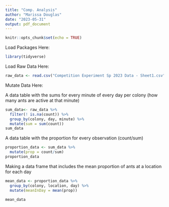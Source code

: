 ---
title: "Comp. Analysis"
author: "Marissa Douglas"
date: "2023-05-31"
output: pdf_document
---

```{r setup, include=FALSE}
knitr::opts_chunk$set(echo = TRUE)
```

Load Packages Here:

```{r}
library(tidyverse)
```

Load Raw Data Here:

```{r}
raw_data <- read.csv("Competition Experiment Sp 2023 Data - Sheet1.csv")
```

Mutate Data Here:

A data table with the sums for every minute of every day per colony (how many ants are active at that minute)
```{r}
sum_data<- raw_data %>% 
  filter(! is.na(count)) %>% 
  group_by(colony, day, minute) %>%
  mutate(sum = sum(count))
sum_data
```


A data table with the proportion for every observation (count/sum)
```{r}
proportion_data <- sum_data %>% 
  mutate(prop = count/sum)
proportion_data
```

Making a data frame that includes the mean proportion of ants at a location for each day

```{r}
mean_data <- proportion_data %>% 
  group_by(colony, location, day) %>% 
  mutate(meanInDay = mean(prop))

mean_data
```



